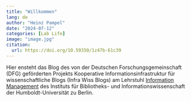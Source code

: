 ```yaml
---
title: "Willkommen"
lang: de
author: "Heinz Pampel"
date: "2024-07-12"
categories: [Lab Life]
image: "image.jpg"
citation:
  url: https://doi.org/10.59350/1z47b-61c39
---
```


Hier ensteht das Blog des von der Deutschen Forschungsgemeinschaft (DFG) geförderten Projekts Kooperative Informationsinfrastruktur für wissenschaftliche Blogs (Infra Wiss Blogs) am Lehrstuhl [Information Management](http://hu-berlin.de/infomgnt) des Instituts für Bibliotheks- und Informationswissenschaft der Humboldt-Universität zu Berlin.
